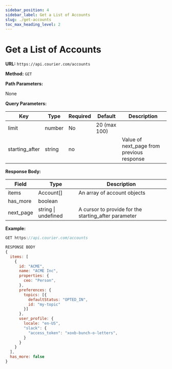 ```yaml
---
sidebar_position: 4
sidebar_label: Get a List of Accounts
slug: ./get-accounts
toc_max_heading_level: 2
---
```


# Get a List of Accounts

**URL:** `https://api.courier.com/accounts`

**Method:** `GET`

**Path Parameters:**

None

**Query Parameters:**

| Key            | Type   | Required | Default      | Description                               |
| -------------- | ------ | -------- | ------------ | ----------------------------------------- |
| limit          | number | No       | 20 (max 100) |                                           |
| starting_after | string | no       |              | Value of next_page from previous response |

**Response Body:**

| Field     | Type                | Description                                          |
| --------- | ------------------- | ---------------------------------------------------- |
| items     | Account[]           | An array of account objects                          |
| has_more  | boolean             |                                                      |
| next_page | string \| undefined | A cursor to provide for the starting_after parameter |

**Example:**

```js
GET https://api.courier.com/accounts

RESPONSE BODY
{
  items: [
    {
      id: "ACME",
      name: "ACME Inc",
      properties: {
        ceo: "Person",
      },
      preferences: {
        topics: [{
          defaultStatus: "OPTED_IN",
          id: "my-topic"
        }]
      },
      user_profile: {
        locale: "en-US",
        "slack": {
          "access_token": "xoxb-bunch-o-letters",
        }
      }
    }
  ],
  has_more: false
}
```

